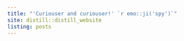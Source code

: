 ```yaml
---
title: "'Curiouser and curiouser!' `r emo::ji('spy')`"
site: distill::distill_website
listing: posts
---
```


